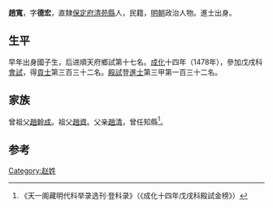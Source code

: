 {{Otheruses|other=名为趙寬的其他人物|趙寬}}
{{Otheruses|other=名为赵德宏的其他人物|赵德宏}}

'''趙寬'''，字'''德宏'''，直隸[[保定府|保定府]][[清苑縣|清苑縣]]人，民籍，[[明朝|明朝]]政治人物。進士出身。

== 生平 ==
早年出身國子生，后进順天府鄉試第十七名。[[成化|成化]]十四年（1478年），參加戊戌科[[會試|會試]]，得[[貢士|貢士]]第三百三十二名。[[殿試|殿試]]登[[進士|進士]]第三甲第一百三十二名。

== 家族 ==
曾祖父[[趙幹成|趙幹成]]。祖父[[趙資|趙資]]。父亲[[趙清|趙清]]，曾任知縣<ref>《天一阁藏明代科举录选刊·登科录》（《成化十四年戊戌科殿試金榜》）</ref>。

==参考==
{{reflist}}

{{成化十四年戊戌科殿試金榜}}

{{Authority control}}

{{DEFAULTSORT:}}
[[Category:赵姓|Category:赵姓]]


{{明朝人物小作品}}